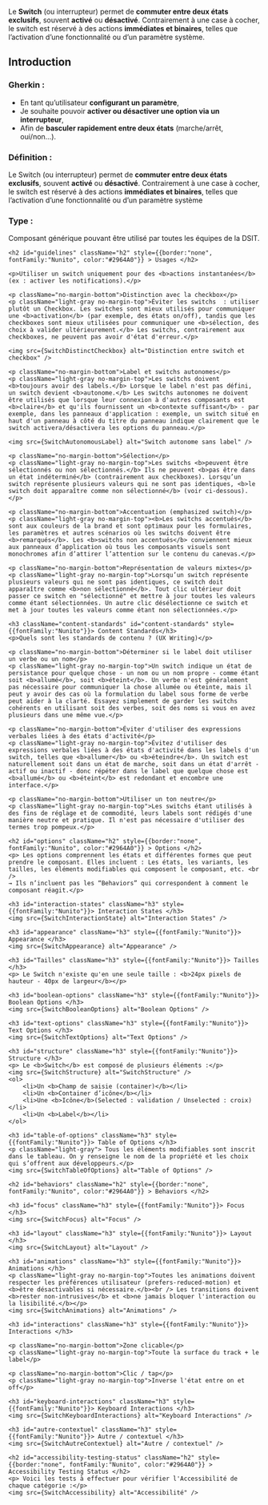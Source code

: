 



<Meta title="Composants/Switch" />

<HeaderComponent title="Switch" linkFigma="https://www.figma.com/design/Wiy8uWsWjoagf95lOmPXNU/01.0-Design-System-RTE---WEB?node-id=2051-3090&p=f&m=dev" linkGithub="https://github.com/rte-france/design-system-rte/tree/main/packages/react/src/components/switch"  />

<p className="no-margin-bottom">
Le <b>Switch</b> (ou interrupteur) permet de <b>commuter entre deux états exclusifs</b>, souvent <b>activé</b> ou <b>désactivé</b>. Contrairement à une case à cocher, le switch est réservé à des actions <b>immédiates et binaires</b>, telles que l’activation d’une fonctionnalité ou d’un paramètre système.
</p>

<StorybookTabs>

<div className="Overview">

<h2 className="h2" id="Introduction" style={{border:"none", fontFamily:"Nunito", color:"#2964A0"}}> Introduction </h2>


<h3 className="h3" id="gherkin" style={{fontFamily:"Nunito"}}> Gherkin :</h3>
<ul>
    <li>En tant qu’utilisateur <b>configurant un paramètre</b>,</li>
    <li>Je souhaite pouvoir <b>activer ou désactiver une option via un interrupteur</b>,</li>
    <li>Afin de <b>basculer rapidement entre deux états</b> (marche/arrêt, oui/non…).</li>
</ul>

<h3 className="h3" id="definition" style={{fontFamily:"Nunito"}}> Définition :</h3>
<p>
Le Switch (ou interrupteur) permet de <b>commuter entre deux états exclusifs</b>, souvent <b>activé</b> ou <b>désactivé</b>. Contrairement à une case à cocher, le switch est réservé à des actions <b>immédiates et binaires</b>, telles que l’activation d’une fonctionnalité ou d’un paramètre système
</p>

<h3 className="h3" id="type" style={{fontFamily:"Nunito"}}> Type :</h3>
<p>
Composant générique pouvant être utilisé par toutes les équipes de la DSIT.
</p>

</div>

<div className="Guidelines">

    <h2 id="guidelines" className="h2" style={{border:"none", fontFamily:"Nunito", color:"#2964A0"}} > Usages </h2>

    <p>Utiliser un switch uniquement pour des <b>actions instantanées</b> (ex : activer les notifications).</p>

    <p className="no-margin-bottom">Distinction avec la checkbox</p>
    <p className="light-gray no-margin-top">Éviter les switchs  : utiliser plutôt un Checkbox. Les switches sont mieux utilisés pour communiquer une <b>activation</b> (par exemple, des états on/off), tandis que les checkboxes sont mieux utilisées pour communiquer une <b>sélection, des choix à valider ultérieurement.</b> Les switchs, contrairement aux checkboxes, ne peuvent pas avoir d'état d'erreur.</p>

    <img src={SwitchDistinctCheckbox} alt="Distinction entre switch et checkbox" />

    <p className="no-margin-bottom">Label et switchs autonomes</p>
    <p className="light-gray no-margin-top">Les switchs doivent <b>toujours avoir des labels.</b> Lorsque le label n'est pas défini, un switch devient <b>autonome.</b> Les switchs autonomes ne doivent être utilisés que lorsque leur connexion à d'autres composants est <b>claire</b> et qu'ils fournissent un <b>contexte suffisant</b> - par exemple, dans les panneaux d'application : exemple, un switch situé en haut d'un panneau à côté du titre du panneau indique clairement que le switch activera/désactivera les options du panneau.</p>

    <img src={SwitchAutonomousLabel} alt="Switch autonome sans label" />

    <p className="no-margin-bottom">Sélection</p>
    <p className="light-gray no-margin-top">Les switchs <b>peuvent être sélectionnés ou non sélectionnés.</b> Ils ne peuvent <b>pas être dans un état indéterminé</b> (contrairement aux checkboxes). Lorsqu’un switch représente plusieurs valeurs qui ne sont pas identiques, <b>le switch doit apparaître comme non sélectionné</b> (voir ci-dessous).</p>

    <p className="no-margin-bottom">Accentuation (emphasized switch)</p>
    <p className="light-gray no-margin-top"><b>Les switchs accentués</b> sont aux couleurs de la brand et sont optimaux pour les formulaires, les paramètres et autres scénarios où les switchs doivent être <b>remarqués</b>. Les <b>switchs non accentués</b> conviennent mieux aux panneaux d’application où tous les composants visuels sont monochromes afin d’attirer l’attention sur le contenu du canevas.</p>

    <p className="no-margin-bottom">Représentation de valeurs mixtes</p>
    <p className="light-gray no-margin-top">Lorsqu’un switch représente plusieurs valeurs qui ne sont pas identiques, ce switch doit apparaître comme <b>non sélectionné</b>. Tout clic ultérieur doit passer ce switch en "sélectionné" et mettre à jour toutes les valeurs comme étant sélectionnées. Un autre clic désélectionne ce switch et met à jour toutes les valeurs comme étant non sélectionnées.</p>

    <h3 className="content-standards" id="content-standards" style={{fontFamily:"Nunito"}}> Content Standards</h3>
    <p>Quels sont les standards de contenu ? (UX Writing)</p>

    <p className="no-margin-bottom">Déterminer si le label doit utiliser un verbe ou un nom</p>
    <p className="light-gray no-margin-top">Un switch indique un état de persistance pour quelque chose - un nom ou un nom propre - comme étant soit <b>allumé</b>, soit <b>éteint</b>. Un verbe n'est généralement pas nécessaire pour communiquer la chose allumée ou éteinte, mais il peut y avoir des cas où la formulation du label sous forme de verbe peut aider à la clarté. Essayez simplement de garder les switchs cohérents en utilisant soit des verbes, soit des noms si vous en avez plusieurs dans une même vue.</p>

    <p className="no-margin-bottom">Éviter d'utiliser des expressions verbales liées à des états d'activité</p>
    <p className="light-gray no-margin-top">Évitez d'utiliser des expressions verbales liées à des états d'activité dans les labels d'un switch, telles que <b>allumer</b> ou <b>éteindre</b>. Un switch est naturellement soit dans un état de marche, soit dans un état d'arrêt - actif ou inactif - donc répéter dans le label que quelque chose est <b>allumé</b> ou <b>éteint</b> est redondant et encombre une interface.</p>

    <p className="no-margin-bottom">Utiliser un ton neutre</p>
    <p className="light-gray no-margin-top">Les switchs étant utilisés à des fins de réglage et de commodité, leurs labels sont rédigés d'une manière neutre et pratique. Il n'est pas nécessaire d'utiliser des termes trop pompeux.</p>

    <h2 id="options" className="h2" style={{border:"none", fontFamily:"Nunito", color:"#2964A0"}} > Options </h2>
    <p> Les options comprennent les états et différentes formes que peut prendre le composant. Elles incluent : Les états, les variants, les tailles, les éléments modifiables qui composent le composant, etc. <br />
    → Ils n’incluent pas les “Behaviors” qui correspondent à comment le composant réagit.</p>

    <h3 id="interaction-states" className="h3" style={{fontFamily:"Nunito"}}> Interaction States </h3>
    <img src={SwitchInteractionState} alt="Interaction States" />

    <h3 id="appearance" className="h3" style={{fontFamily:"Nunito"}}> Appearance </h3>
    <img src={SwitchAppearance} alt="Appearance" />

    <h3 id="Tailles" className="h3" style={{fontFamily:"Nunito"}}> Tailles </h3>
    <p> Le Switch n'existe qu'en une seule taille : <b>24px pixels de hauteur - 40px de largeur</b></p>

    <h3 id="boolean-options" className="h3" style={{fontFamily:"Nunito"}}> Boolean Options </h3>
    <img src={SwitchBooleanOptions} alt="Boolean Options" />

    <h3 id="text-options" className="h3" style={{fontFamily:"Nunito"}}> Text Options </h3>
    <img src={SwitchTextOptions} alt="Text Options" />

    <h3 id="structure" className="h3" style={{fontFamily:"Nunito"}}> Structure </h3>
    <p> Le <b>Switch</b> est composé de plusieurs éléments :</p>
    <img src={SwitchStructure} alt="SwitchStructure" />
    <ol>
        <li>Un <b>Champ de saisie (container)</b></li>
        <li>Un <b>Container d’icône</b></li>
        <li>Une <b>Icône</b>(Selected : validation / Unselected : croix)</li>
        <li>Un <b>Label</b></li>
    </ol>

    <h3 id="table-of-options" className="h3" style={{fontFamily:"Nunito"}}> Table of Options </h3>
    <p className="light-gray"> Tous les éléments modifiables sont inscrit dans le tableau. On y renseigne le nom de la propriété et les choix qui s’offrent aux développeurs.</p>
    <img src={SwitchTableOfOptions} alt="Table of Options" />

    <h2 id="behaviors" className="h2" style={{border:"none", fontFamily:"Nunito", color:"#2964A0"}} > Behaviors </h2>

    <h3 id="focus" className="h3" style={{fontFamily:"Nunito"}}> Focus </h3>
    <img src={SwitchFocus} alt="Focus" />

    <h3 id="layout" className="h3" style={{fontFamily:"Nunito"}}> Layout </h3>
    <img src={SwitchLayout} alt="Layout" />

    <h3 id="animations" className="h3" style={{fontFamily:"Nunito"}}> Animations </h3>
    <p className="light-gray no-margin-top">Toutes les animations doivent respecter les préférences utilisateur (prefers-reduced-motion) et <b>être désactivables si nécessaire.</b><br /> Les transitions doivent <b>rester non-intrusives</b> et <b>ne jamais bloquer l'interaction ou la lisibilité.</b></p>
    <img src={SwitchAnimations} alt="Animations" />

    <h3 id="interactions" className="h3" style={{fontFamily:"Nunito"}}> Interactions </h3>

    <p className="no-margin-bottom">Zone clicable</p>
    <p className="light-gray no-margin-top">Toute la surface du track + le label</p>

    <p className="no-margin-bottom">Clic / tap</p>
    <p className="light-gray no-margin-top">Inverse l'état entre on et off</p>

    <h3 id="keyboard-interactions" className="h3" style={{fontFamily:"Nunito"}}> Keyboard Interactions </h3>
    <img src={SwitchKeyboardInteractions} alt="Keyboard Interactions" />

    <h3 id="autre-contextuel" className="h3" style={{fontFamily:"Nunito"}}> Autre / contextuel </h3>
    <img src={SwitchAutreContextuel} alt="Autre / contextuel" />

</div>

<div className="Accessibilité">

    <h2 id="accessibility-testing-status" className="h2" style={{border:"none", fontFamily:"Nunito", color:"#2964A0"}} > Accessibility Testing Status </h2>
    <p> Voici les tests à effectuer pour vérifier l'Accessibilité de chaque catégorie :</p>
    <img src={SwitchAccessibility} alt="Accessibilité" />

</div>

</StorybookTabs>